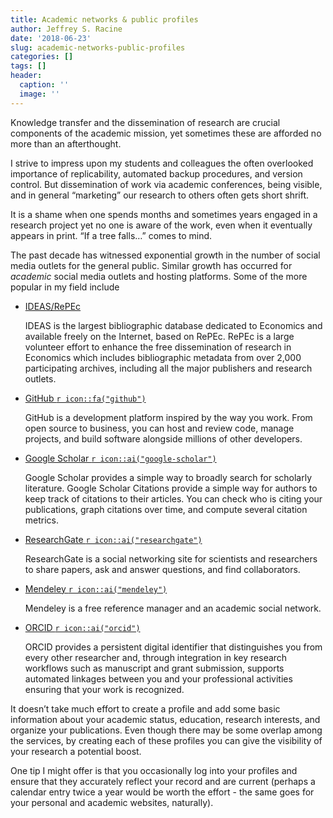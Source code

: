 ```yaml
---
title: Academic networks & public profiles
author: Jeffrey S. Racine
date: '2018-06-23'
slug: academic-networks-public-profiles
categories: []
tags: []
header:
  caption: ''
  image: ''
---
```


Knowledge transfer and the dissemination of research are crucial components of the academic mission, yet sometimes these are afforded no more than an afterthought.

I strive to impress upon my students and colleagues the often overlooked importance of replicability, automated backup procedures, and version control. But dissemination of work via academic conferences, being visible, and in general "marketing" our research to others often gets short shrift. 

It is a shame when one spends months and sometimes years engaged in a research project yet no one is aware of the work, even when it eventually appears in print. "If a tree falls..." comes to mind.

The past decade has witnessed exponential growth in the number of social media outlets for the general public. Similar growth has occurred for *academic* social media outlets and hosting platforms. Some of the more popular in my field include

- [IDEAS/RePEc](https://ideas.repec.org)

    IDEAS is the largest bibliographic database dedicated to Economics and available freely on the Internet, based on RePEc. RePEc is a large volunteer effort to enhance the free dissemination of research in Economics which includes bibliographic metadata from over 2,000 participating archives, including all the major publishers and research outlets.
    
- [GitHub `r icon::fa("github")`](https://github.com)

    GitHub is a development platform inspired by the way you work. From open source to business, you can host and review code, manage projects, and build software alongside millions of other developers.

- [Google Scholar `r icon::ai("google-scholar")`](https://scholar.google.ca)

    Google Scholar provides a simple way to broadly search for scholarly literature. Google Scholar Citations provide a simple way for authors to keep track of citations to their articles. You can check who is citing your publications, graph citations over time, and compute several citation metrics.

- [ResearchGate `r icon::ai("researchgate")`](https://www.researchgate.net)

    ResearchGate is a social networking site for scientists and researchers to share papers, ask and answer questions, and find collaborators.

- [Mendeley `r icon::ai("mendeley")`](https://www.mendeley.com)

    Mendeley is a free reference manager and an academic social network.

- [ORCID `r icon::ai("orcid")`](https://orcid.org)

    ORCID provides a persistent digital identifier that distinguishes you from every other researcher and, through integration in key research workflows such as manuscript and grant submission, supports automated linkages between you and your professional activities ensuring that your work is recognized.
    
It doesn't take much effort to create a profile and add some basic information about your academic status, education, research interests, and organize your publications. Even though there may be some overlap among the services, by creating each of these profiles you can give the visibility of your research a potential boost.

One tip I might offer is that you occasionally log into your profiles and ensure that they accurately reflect your record and are current (perhaps a calendar entry twice a year would be worth the effort - the same goes for your personal and academic websites, naturally).